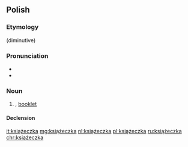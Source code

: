 ==Polish==

===Etymology===
{{suffix|książka|ka|lang=pl}} (diminutive)

===Pronunciation===
* {{IPA|[kʲɕɔ̃w̃ˈʐɛt͡ʂka]|lang=pl}}
* {{audio|Pl-książeczka.ogg|Audio|lang=pl}}

===Noun===
{{pl-noun|f}}

# {{diminutive of|książka|lang=pl}}, [[booklet]]

====Declension====
{{pl-decl-noun-ka|książecz}}

[[it:książeczka]]
[[mg:książeczka]]
[[nl:książeczka]]
[[pl:książeczka]]
[[ru:książeczka]]
[[chr:książeczka]]